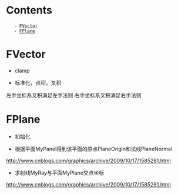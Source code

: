 = Contents =
    - [[#FVector|FVector]]
    - [[#FPlane|FPlane]]










= FVector =
{{{class="brush:c++"
	// 静态
	// (0,0,0)
	FVector::ZeroVector
	// (1,0,0)
	FVector::ForwardVector
	// (0,0,1)
	FVector::UpVector
	// (0,1,0)
	FVector::RightVector
	
	// 长度
	// sqrt(x*x + y*y + z* z)
	float Size();
	// sqrt(x*x + y*y)
	float Size2D();
	// x*x + y*y + z*z
	float SizeSquared();
	// x*x + y*y
	float Size2DSquared();
}}}


* clamp 
{{{class="brush:c++"
	// clamp XYZ below max size
	FVector GetClampedToMaxSize(float maxSize) const; 
}}}

* 标准化，点积，叉积
左手坐标系叉积满足左手法则
右手坐标系叉积满足右手法则
{{{class="brush:c++"
	FVector(1,1,0).GetSafeNormal();
	FVector::CrossProduct(FVector v1, FVector v2);
	FVector::DotProduct(FVector v1, FVector v2);
}}}

= FPlane =
* 初始化
{{{class="brush:c++"
	// 点法式
	FPlane(FVector OriginPoint, FVector Direction)
}}}

* 根据平面MyPanel得到该平面的原点PlaneOrigin和法线PlaneNormal
http://www.cnblogs.com/graphics/archive/2009/10/17/1585281.html
{{{class="brush:c++"
	const FVector PlaneNormal = FVector(MyPlane.X, MyPlane.Y, MyPlane.Z);
	const FVector PlaneOrigin = PlaneNormal * MyPlane.W;
}}}

* 求射线MyRay与平面MyPlane交点坐标
http://www.cnblogs.com/graphics/archive/2009/10/17/1585281.html
{{{class="brush:c++"
	FVector Distance = FVector::DotProduct(PlaneNormal, (PlaneOrigin - RayOrigin)) / FVector::DotProduct(PlaneNormal, RayDirect);
	return RayOrigin + RayDirection * Distance;
}}}
